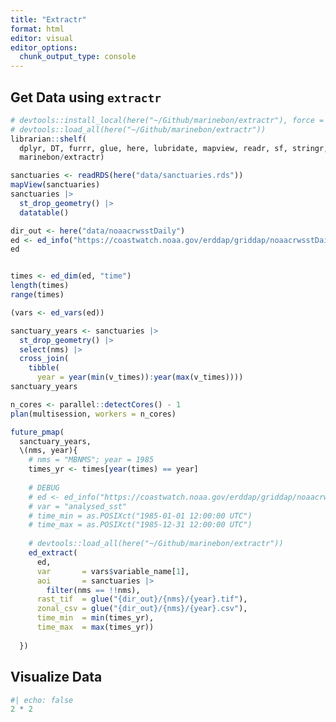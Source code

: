 ```yaml
---
title: "Extractr"
format: html
editor: visual
editor_options: 
  chunk_output_type: console
---
```


## Get Data using `extractr`

```r
# devtools::install_local(here("~/Github/marinebon/extractr"), force = T)
# devtools::load_all(here("~/Github/marinebon/extractr"))
librarian::shelf(
  dplyr, DT, furrr, glue, here, lubridate, mapview, readr, sf, stringr,
  marinebon/extractr)

sanctuaries <- readRDS(here("data/sanctuaries.rds"))
mapView(sanctuaries)
sanctuaries |> 
  st_drop_geometry() |> 
  datatable()

dir_out <- here("data/noaacrwsstDaily")
ed <- ed_info("https://coastwatch.noaa.gov/erddap/griddap/noaacrwsstDaily.html")   # CoralTemp eddaily
ed


times <- ed_dim(ed, "time")
length(times)
range(times)

(vars <- ed_vars(ed))

sanctuary_years <- sanctuaries |> 
  st_drop_geometry() |> 
  select(nms) |> 
  cross_join(
    tibble(
      year = year(min(v_times)):year(max(v_times))))
sanctuary_years

n_cores <- parallel::detectCores() - 1
plan(multisession, workers = n_cores)

future_pmap(
  sanctuary_years, 
  \(nms, year){
    # nms = "MBNMS"; year = 1985
    times_yr <- times[year(times) == year]
    
    # DEBUG
    # ed <- ed_info("https://coastwatch.noaa.gov/erddap/griddap/noaacrwsstDaily.html")
    # var = "analysed_sst"
    # time_min = as.POSIXct("1985-01-01 12:00:00 UTC")
    # time_max = as.POSIXct("1985-12-31 12:00:00 UTC")
    
    # devtools::load_all(here("~/Github/marinebon/extractr"))
    ed_extract(
      ed, 
      var       = vars$variable_name[1],
      aoi       = sanctuaries |> 
        filter(nms == !!nms),
      rast_tif  = glue("{dir_out}/{nms}/{year}.tif"),
      zonal_csv = glue("{dir_out}/{nms}/{year}.csv"),
      time_min  = min(times_yr),
      time_max  = max(times_yr))
    
  })

```

## Visualize Data

```r
#| echo: false
2 * 2
```
